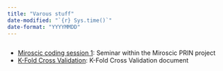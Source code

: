 ```yaml
---
title: "Varous stuff"
date-modified: "`{r} Sys.time()`"
date-format: "YYYYMMDD"
---
```

```r
```

* [Miroscic coding session 1](/../miroscic-cs1){target="_blank"}: Seminar within the Miroscic PRIN project
* [K-Fold Cross Validation](/kfold.html){target="_blank"}: K-Fold Cross Validation document
